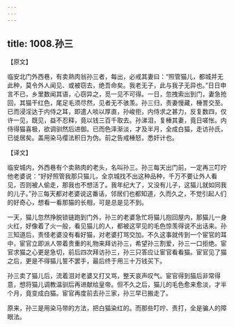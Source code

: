 ```yaml
---
---
---
```

title: 1008.孙三
---



【原文】

临安北门外西巷，有卖熟肉翁孙三者，每出，必戒其妻曰：“照管猫儿，都城并无此种，莫令外人闻见、或被窃去，绝吾命矣。我老无子，此与我子无异也。”日日申言不已，乡里数闻其语，心窃异之，觅一见不可得。一日，忽拽索出到门，妻急抢回，其猫干红色，尾足毛须尽然，见者无不骇羡。孙三归，责妻慢藏，棰詈交至。已而浸淫达于内侍之耳，即遣人啖以厚直，孙峻拒，内侍求之甚力，反复数四，仅许一见，既见，益不忍释，竟以钱三百千取去。孙涕泪，复棰其妻，竟日嗟怅。内侍得猫喜极，欲调驯然后进御。已而色泽渐淡，才及半月，全成白猫，走访孙氏，已徙居矣。盖用染马缨法积日为伪。前之告戒棰怒，悉奸计也。

【译文】

临安城内，外西巷有个卖熟肉的老头，名叫孙三。孙三每天出门前，一定再三叮咛他老婆说：“好好照管我那只猫儿，全京城找不出这种品种，千万不要让外人看见，否则被人偷走，那我也不想活了。我年纪大了，又没有儿子，这猫儿就如同我的儿子。”孙三每天都对老婆说这番话，邻居们也都知道，久而久之，不觉引起人们的好奇心，想看一看那猫的长相，可是总是见不到。

一天，猫儿忽然挣脱锁链跑到门外，孙三的老婆急忙将猫儿抱回屋内，那猫儿一身火红，好像着了火一般，看见猫儿的人，都被这罕见的毛色惊羡得说不出话来。孙三知道后，责怪老婆没有看好猫，对老婆打骂交加。不久这事就传到一个宦官的耳中，宦官立即派人带着贵重的礼物来拜访孙三，希望孙三割爱，孙三一口拒绝。宦官求猫之心更是急切，前后四次拜访孙三，孙三只答应让宦官看看猫。宦官见了猫之后，更是不得猫儿誓不罢手，最后终于用三十万钱买下。

孙三卖了猫儿后，流着泪对老婆又打又骂，整天哀声叹气。宦官得到猫后非常得意，想将猫儿调教温驯后再进献给皇帝。但不久之后，猫儿的毛色愈来愈淡，才半个月，竟变成白猫。宦官再度前去孙三家，孙三早已搬走了。

原来，孙三是用染马带的方法，把白猫染红的。而那些叮咛、责打，全是骗人的障眼法。